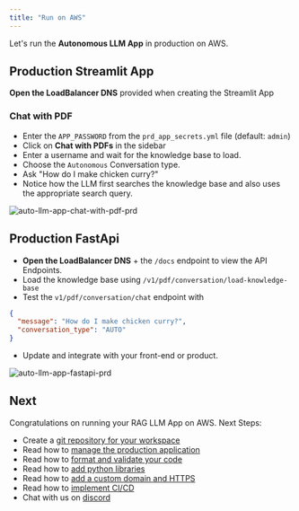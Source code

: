 ```yaml
---
title: "Run on AWS"
---
```


Let's run the **Autonomous LLM App** in production on AWS.

<Snippet file="aws-setup.mdx" />

<Snippet file="update-prd-secrets.mdx" />

<Snippet file="create-llm-app-aws-resources.mdx.mdx" />

## Production Streamlit App

**Open the LoadBalancer DNS** provided when creating the Streamlit App

### Chat with PDF

- Enter the `APP_PASSWORD` from the `prd_app_secrets.yml` file (default: `admin`)
- Click on **Chat with PDFs** in the sidebar
- Enter a username and wait for the knowledge base to load.
- Choose the `Autonomous` Conversation type.
- Ask "How do I make chicken curry?"
- Notice how the LLM first searches the knowledge base and also uses the appropriate search query.

![auto-llm-app-chat-with-pdf-prd](/images/auto-llm-app-chat-with-pdf-prd.png)

## Production FastApi

- **Open the LoadBalancer DNS** + the `/docs` endpoint to view the API Endpoints.
- Load the knowledge base using `/v1/pdf/conversation/load-knowledge-base`
- Test the `v1/pdf/conversation/chat` endpoint with

```json
{
  "message": "How do I make chicken curry?",
  "conversation_type": "AUTO"
}
```

- Update and integrate with your front-end or product.

![auto-llm-app-fastapi-prd](/images/auto-llm-app-fastapi-prd.png)

<Snippet file="llm-app-update-production.mdx" />

<Snippet file="llm-app-delete-aws-resources.mdx" />

## Next

Congratulations on running your RAG LLM App on AWS. Next Steps:

- Create a [git repository for your workspace](/how-to/git-repo)
- Read how to [manage the production application](/how-to/production-app)
- Read how to [format and validate your code](/how-to/format-and-validate)
- Read how to [add python libraries](/how-to/python-libraries)
- Read how to [add a custom domain and HTTPS](how-to/domain-https)
- Read how to [implement CI/CD](how-to/ci-cd)
- Chat with us on [discord](https://discord.gg/4MtYHHrgA8)
